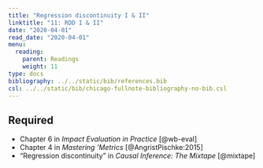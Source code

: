 ```yaml
---
title: "Regression discontinuity I & II"
linktitle: "11: RDD I & II"
date: "2020-04-01"
read_date: "2020-04-01"
menu:
  reading:
    parent: Readings
    weight: 11
type: docs
bibliography: ../../static/bib/references.bib
csl: ../../static/bib/chicago-fullnote-bibliography-no-bib.csl
---
```


## Required

- <i class="fas fa-book"></i> Chapter 6 in *Impact Evaluation in Practice* [@wb-eval]
- <i class="fas fa-book"></i> Chapter 4 in *Mastering 'Metrics* [@AngristPischke:2015]
- <i class="fas fa-book"></i> "Regression discontinuity" in *Causal Inference: The Mixtape* [@mixtape]
